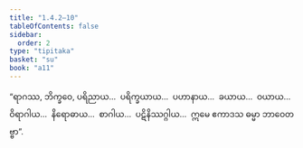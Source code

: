 ```yaml
---
title: "1.4.2–10"
tableOfContents: false
sidebar:
  order: 2
type: "tipitaka"
basket: "su"
book: "a11"
---
```



<DynamicBreadcrumb />

<Division number="504–512" book="a11" e="ch" v="17">

<Paragraph number="227" book="a11">
“ရာဂဿ, ဘိက္ခဝေ, ပရိညာယ…  ပရိက္ခယာယ…  ပဟာနာယ…  ခယာယ…  ဝယာယ…  ဝိရာဂါယ…  နိရောဓာယ…  စာဂါယ…  ပဋိနိဿဂ္ဂါယ…  ဣမေ ဧကာဒသ ဓမ္မာ ဘာဝေတဗ္ဗာ”.
</Paragraph>
</Division>
